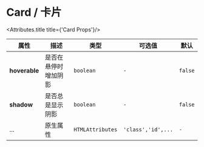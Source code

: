 
# Card / 卡片


<Attributes>

<Attributes.title title={'Card Props'}/>

| 属性          | 描述                 | 类型             | 可选值             | 默认    |
| ------------- | -------------------- | ---------------- | ------------------ | ------- |
| **hoverable** | 是否在悬停时增加阴影 | `boolean`        | `-`                | `false` |
| **shadow**    | 是否总是显示阴影     | `boolean`        | `-`                | `false` |
| ...           | 原生属性             | `HTMLAttributes` | `'class','id',...` | `-`     |


</Attributes>
